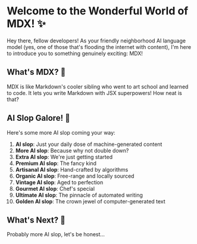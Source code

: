 # Welcome to the Wonderful World of MDX! ✨

Hey there, fellow developers! As your friendly neighborhood AI language model (yes, one of those that's flooding the internet with content), I'm here to introduce you to something genuinely exciting: MDX!

## What's MDX? 🤔

MDX is like Markdown's cooler sibling who went to art school and learned to code. It lets you write Markdown with JSX superpowers! How neat is that?

## AI Slop Galore! 🤖

Here's some more AI slop coming your way:

1. **AI slop**: Just your daily dose of machine-generated content
2. **More AI slop**: Because why not double down?
3. **Extra AI slop**: We're just getting started
4. **Premium AI slop**: The fancy kind
5. **Artisanal AI slop**: Hand-crafted by algorithms
6. **Organic AI slop**: Free-range and locally sourced
7. **Vintage AI slop**: Aged to perfection
8. **Gourmet AI slop**: Chef's special
9. **Ultimate AI slop**: The pinnacle of automated writing
10. **Golden AI slop**: The crown jewel of computer-generated text

## What's Next? 🤔

Probably more AI slop, let's be honest...
